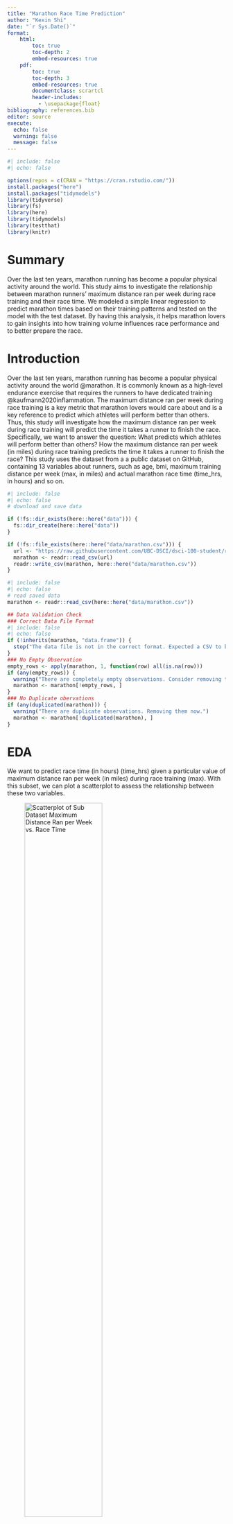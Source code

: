 ```yaml
---
title: "Marathon Race Time Prediction"
author: "Kexin Shi"
date: "`r Sys.Date()`"
format:
    html:
        toc: true
        toc-depth: 2
        embed-resources: true
    pdf:
        toc: true
        toc-depth: 3
        embed-resources: true
        documentclass: scrartcl
        header-includes:
          - \usepackage{float}
bibliography: references.bib
editor: source
execute:
  echo: false
  warning: false
  message: false
---
```


```r
#| include: false
#| echo: false

options(repos = c(CRAN = "https://cran.rstudio.com/"))
install.packages("here")
install.packages("tidymodels")
library(tidyverse)
library(fs)
library(here)
library(tidymodels)
library(testthat)
library(knitr)
```
# Summary

Over the last ten years, marathon running has become a popular physical activity around the world. This study aims to investigate the relationship between marathon runners' maximum distance ran per week during race training and their race time. We modeled a simple linear regression to predict marathon times based on their training patterns and tested on the model with the test dataset. By having this analysis, it helps marathon lovers to gain insights into how training volume influences race performance and to better prepare the race.


# Introduction

Over the last ten years, marathon running has become a popular physical activity around the world @marathon. It is commonly known as a high-level endurance exercise that requires the runners to have dedicated training @kaufmann2020inflammation. The maximum distance ran per week during race training is a key metric that marathon lovers would care about and is a key reference to predict which athletes will perform better than others. Thus, this study will investigate how the maximum distance ran per week during race training will predict the time it takes a runner to finish the race. Specifically, we want to answer the question: What predicts which athletes will perform better than others? How the maximum distance ran per week (in miles) during race training predicts the time it takes a runner to finish the race? This study uses the dataset from a a public dataset on GitHub, containing 13 variables about runners, such as age, bmi, maximum training distance per week (max, in miles) and actual marathon race time (time_hrs, in hours) and so on.

```r
#| include: false
#| echo: false
# download and save data

if (!fs::dir_exists(here::here("data"))) {
  fs::dir_create(here::here("data"))
}

if (!fs::file_exists(here::here("data/marathon.csv"))) {
  url <- "https://raw.githubusercontent.com/UBC-DSCI/dsci-100-student/refs/heads/master/materials/R/worksheet_regression2/data/marathon.csv"
  marathon <- readr::read_csv(url)
  readr::write_csv(marathon, here::here("data/marathon.csv"))
}
```


```r
#| include: false
#| echo: false
# read saved data
marathon <- readr::read_csv(here::here("data/marathon.csv"))
```

```r
## Data Validation Check
### Correct Data File Format
#| include: false
#| echo: false
if (!inherits(marathon, "data.frame")) {
  stop("The data file is not in the correct format. Expected a CSV to be read as a data frame.")
}
### No Empty Observation
empty_rows <- apply(marathon, 1, function(row) all(is.na(row)))
if (any(empty_rows)) {
  warning("There are completely empty observations. Consider removing these rows.")
  marathon <- marathon[!empty_rows, ]
}
### No Duplicate obervations
if (any(duplicated(marathon))) {
  warning("There are duplicate observations. Removing them now.")
  marathon <- marathon[!duplicated(marathon), ]
}
```

# EDA
We want to predict race time (in hours) (time_hrs) given a particular value of
maximum distance ran per week (in miles) during race training (max).
With this subset, we can plot a scatterplot to assess the relationship between these two variables.

![Scatterplot of Sub Dataset Maximum Distance Ran per Week vs. Race Time](../results/subset_scatterplot_maxDistance_racetime.png){#fig-1 width="65%" fig-pos="H"}
```r
#| include: false
#| echo: false
set.seed(2000)

#Sample From original dataset
marathon_50 <- marathon |>
  dplyr::sample_n(50)

#Plot scatterplot
subset_scatterplot_maxDistance_racetime <- marathon_50 |>
  ggplot(aes(x = max, y = time_hrs)) +
  geom_point(alpha = 0.5) +
  xlab("Maximum Distance Ran per\nWeek During Training (miles)") +
  ylab("Race Time (hours)") +
  theme(text = element_text(size = 20))
subset_scatterplot_maxDistance_racetime
```

Here's the full dataset of values.

![Scatterplot of Full Dataset Maximum Distance Ran per Week vs. Race Time](../results/full_scatterplot_maxDistance_racetime.png){#fig-2 width="65%" fig-pos="H"}
```r
#| include: false
#| echo: false
full_scatterplot_maxDistance_racetime <- ggplot(marathon, aes(x = max, y = time_hrs)) +
  geom_point(alpha = 0.5) +
  xlab("Maximum Distance Ran per\nWeek During Training (miles)") +
  ylab("Race Time (hours)") +
  theme(text = element_text(size = ))
full_scatterplot_maxDistance_racetime
```

# Method

From the plots shown in the EDA section, we observed an approximate negatively correlated relationship between maximum weekly distance and marathon race time. To further explore it, we will analyze the data using simple linear regression to assess the relationship between maximum weekly distance and marathon race time. We assume
We will first split the dataset into the training and testing datasets, using 75% of the original data as the training data. The training set was used to fit the model, while the test set was used for performance evaluation. We will predict on the test dataset with the model to evaluate the model's performance on unseen data. In the strata argument of the initial_split function, we will use the variable we are trying to predict. RMSPE is the main metric that we will use to evaluate the model performance, which stands for Root Mean Squared Error. Although scoring multiple models with either MSE or RMSE would yield the same ranking of the models, communicating erros in RMSE are often easier to understand.


# Analysis
## Training Data

```r
#| include: false
#| echo: false
set.seed(2000)

# Split dataset to traning and test set
marathon_split <- rsample::initial_split(marathon, prop = 0.75, strata = time_hrs)
marathon_training <- rsample::training(marathon_split)
marathon_testing <- rsample::testing(marathon_split)
```

![Scatterplot of Training Dataset Maximum Distance Ran per Week vs. Race Time](../results/training_scatterplot.png){#fig-ts width="65%" fig-pos="H"}

We can look at @fig-ts to assess the relationship between race time (time_hrs)
and maximum distance ran per week during training (max)
using only the observations in the training dataset.

```r
#| include: false
#| echo: false
training_scatterplot <- marathon_training |>
  ggplot(aes(x = max, y = time_hrs)) +
  geom_point(alpha = 0.25, size = 2) +
  xlab("Maximum Distance Ran per \n Week During Training (miles)") +
  ylab("Race Time (hours)") +
  theme(text = element_text(size = 20))
training_scatterplot
```

## Linear Regession

Now that we have our training data,
the next step is to build a linear regression model specification.

```r
#| include: false
#| echo: false
lm_spec <- parsnip::linear_reg() |>
  parsnip::set_engine("lm") |>
  parsnip::set_mode("regression")

lm_spec
```

After we have created our linear regression model specification,
the next step is to create a recipe,
establish a workflow analysis and fit our simple linear regression model.

```r
#| include: false
#| echo: false

# Fit linear regression model
lm_recipe <- recipes::recipe(time_hrs ~ max, data = marathon_training)

lm_fit <- workflows::workflow() |>
  workflows::add_recipe(lm_recipe) |>
  workflows::add_model(lm_spec) |>
  parsnip::fit(data = marathon_training)

```

# Results

Now, let's visualize the model predictions as a straight line overlaid on the training data.

```r
#| include: false
#| echo: false

# Preddict on the training data set
marathon_preds <- lm_fit |>
  predict(marathon_training) |>
  dplyr::bind_cols(marathon_training)

```
![The Linear Regression of Maximum Distance Ran per Week And Race Time On Training Set](../results/training_prediction_plot.png){#fig-4 width="65%" fig-pos="H"}
```r
#| include: false
#| echo: false
training_prediction_plot <- marathon_preds |>
  ggplot(aes(x = max, y = time_hrs)) +
  geom_point(alpha = 0.4) +
  geom_line(
    mapping = aes(x = max, y = .pred), 
    color = "blue") +
  xlab("Maximum Distance Ran per \n Week During Training (mi)") +
  ylab("Race Time (hours)") +
  theme(text = element_text(size = 20))
training_prediction_plot
```

## Model Performance

We can look at our model performance by looking at the RMSE on the test data.

```r
#| label: tbl-rmse
#| tbl-cap: "Linear Regression ON RMSE Metric"

lm_test_results <- lm_fit |>
  predict(marathon_testing) |>
  dplyr::bind_cols(marathon_testing) |>
  yardstick::metrics(truth = time_hrs, estimate = .pred)

lm_rmse <- lm_test_results |>
  dplyr::filter(.metric == 'rmse') |>
  dplyr::select(.estimate) |>
  dplyr::pull()
kable(lm_rmse)
```

The @tbl-rmse stands for the Root Mean Squared Prediction Error, which is a scoring metric that reflects how right/wrong each prediction is. It measures the distance of the prediction from the actual values on the test data. Lower RMSPE values indicate better predictive performance, meaning that the model's predicted values are close to the actual observed values @TARAJI2017298. In our case, the RMSPE represents the average error in predicting marathon race time (in hours) for the runners. From the result of 0.5504829, This means that, our simple linear regression model's predictions deviate from the actual race times by approximately 0.55 hours on average. 

## Prediction on test data

Visualize the model predictions as a straight line overlaid on the test data

![The Linear Regression Model Prediction Over Test Data](../results/test_prediction_plot.png){#fig5 width="65%" fig-pos="H"}
```r
#| include: false
#| echo: false
test_preds <- lm_fit |>
  predict(marathon_testing) |>
  dplyr::bind_cols(marathon_testing)

test_prediction_plot <- test_preds |>
  ggplot(aes(x = max, y = time_hrs)) +
  geom_point(alpha = 0.4) +
  geom_line(
    mapping = aes(x = max, y = .pred), 
    color = "blue") +
  xlab("Maximum Distance Ran per \n Week During Training (mi)") +
  ylab("Race Time (hours)") +
  theme(text = element_text(size = 20))

test_prediction_plot
```
```r
#| label: tbl-lrcoe
#| tbl-cap: "Linear Regression Results"
lm_coefficients <- broom::tidy(lm_fit)
kable(lm_coefficients)
```

## Interpretation

By having @tbl-lrcoe, the slope coefficient is -0.0215, which shows a negative relationship between the maximum distance ran per week and the race time. As the maximum distance ran increases by every additional mile per week, the race time will decrease by 0.0215 hours. It shows that adding more training distance per week is beneficial for improving marathon performance. The intercept is 4.88, wich represents that when the maximum distance ran per week (max) is zero miles, the predicted race time is 4.88 hours. Although this scenario is unrealistic, it serves as the baseline value from which changes in race time are predicted based on the training distance. These coefficients with p-value of 6.03e-64 and 0 (less than 0.05) are statistically significant, meaning there is strong evidence that increasing the training mileage leads to faster marathon times.

If we want to manually calculate the marathon time, the formula will be like $times_{hrs} = 4.88 - 0.0215 \times max$, where $times_{hrs}$ is the race time and the $max$ is the maximum distance (in miles) ran per week during training.

# Discussion

However, there are several limitations of the model. As we are trying to find what predicts which athletes will perform better than others, other features about the runners may also be crucial to play roles in affecting the race time, such as their age, bmi. Therefore, we may need to add more features to the model to better predict the race time. Also, these features may not in a linear relationship with the race time, so using a Random Forest model to handle the complex, non-linear interactions between features may be useful.

To know whether the new model would be better than the simple linear regression or not, we can use those scoring metrics such as Mean squared error (MSE), Root Mean Squared Error (RMSE), Mean Absolute Error (MAE), Mean Absolute Percentage Error (MAPE) and R-squared ($R^2$) on a test set or through cross-validation.A lower MSE, RMSE, MAE, MAPE would indicate that the new model makes more accurate predictions compared to the simple linear regression model. A higher R-squared would suggest that the model is explaining more variance in the target variable, implying better performance @kolhatkar2023regression.

# Reference